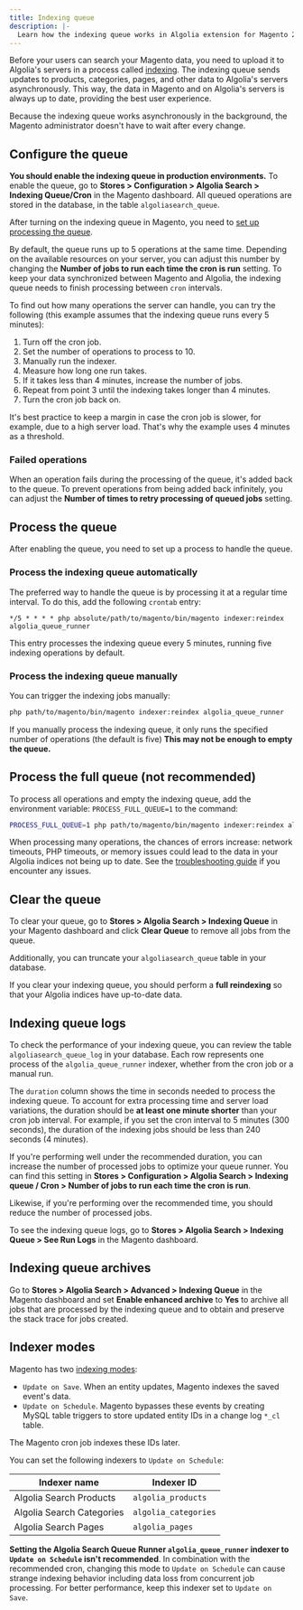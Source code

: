 ```yaml
---
title: Indexing queue
description: |-
  Learn how the indexing queue works in Algolia extension for Magento 2.
---
```


Before your users can search your Magento data, you need to upload it to Algolia's servers in a process called [indexing](/integration/magento-2/how-it-works/indexing/).
The indexing queue sends updates to products, categories, pages, and other data to Algolia's servers asynchronously.
This way, the data in Magento and on Algolia's servers is always up to date, providing the best user experience.

Because the indexing queue works asynchronously in the background,
the Magento administrator doesn't have to wait after every change.

## Configure the queue

**You should enable the indexing queue in production environments.**
To enable the queue, go to **Stores > Configuration > Algolia Search > Indexing Queue/Cron** in the Magento dashboard.
All queued operations are stored in the database, in the table `algoliasearch_queue`.

After turning on the indexing queue in Magento, you need to [set up processing the queue](#process-the-indexing-queue-automatically).

By default, the queue runs up to 5 operations at the same time.
Depending on the available resources on your server, you can adjust this number
by changing the **Number of jobs to run each time the cron is run** setting.
To keep your data synchronized between Magento and Algolia,
the indexing queue needs to finish processing between `cron` intervals.

To find out how many operations the server can handle, you can try the following (this example assumes that the indexing queue runs every 5 minutes):

1. Turn off the cron job.
1. Set the number of operations to process to 10.
1. Manually run the indexer.
1. Measure how long one run takes.
1. If it takes less than 4 minutes, increase the number of jobs.
1. Repeat from point 3 until the indexing takes longer than 4 minutes.
1. Turn the cron job back on.

It's best practice to keep a margin in case the cron job is slower, for example, due to a high server load.
That's why the example uses 4 minutes as a threshold.

### Failed operations

When an operation fails during the processing of the queue, it's added back to the queue.
To prevent operations from being added back infinitely, you can adjust the
**Number of times to retry processing of queued jobs** setting.

## Process the queue

After enabling the queue, you need to set up a process to handle the queue.

### Process the indexing queue automatically

The preferred way to handle the queue is by processing it at a regular time interval.
To do this, add the following `crontab` entry:

```
*/5 * * * * php absolute/path/to/magento/bin/magento indexer:reindex algolia_queue_runner
```

This entry processes the indexing queue every 5 minutes, running five indexing operations by default.

### Process the indexing queue manually

You can trigger the indexing jobs manually:

```sh sh
php path/to/magento/bin/magento indexer:reindex algolia_queue_runner
```

If you manually process the indexing queue, it only runs the specified number of operations (the default is five)
**This may not be enough to empty the queue.**

## Process the full queue (not recommended)

To process all operations and empty the indexing queue,
add the environment variable: `PROCESS_FULL_QUEUE=1` to the command:

```sh sh
PROCESS_FULL_QUEUE=1 php path/to/magento/bin/magento indexer:reindex algolia_queue_runner
```

When processing many operations,
the chances of errors increase: network timeouts, PHP timeouts, or memory issues could lead
to the data in your Algolia indices not being up to date.
See the [troubleshooting guide](/integration/magento-2/troubleshooting/data-indexes-queues/) if you encounter any issues.

## Clear the queue

To clear your queue, go to **Stores > Algolia Search > Indexing Queue** in your Magento dashboard and click **Clear Queue** to remove all jobs from the queue.

Additionally, you can truncate your `algoliasearch_queue` table in your database.

If you clear your indexing queue, you should perform a **full reindexing** so that your Algolia indices have up-to-date data.

## Indexing queue logs

To check the performance of your indexing queue, you can review the table `algoliasearch_queue_log` in your database.
Each row represents one process of the `algolia_queue_runner` indexer, whether from the cron job or a manual run.

The `duration` column shows the time in seconds needed to process the indexing queue.
To account for extra processing time and server load variations,
the duration should be **at least one minute shorter** than your cron job interval.
For example, if you set the cron interval to 5 minutes (300 seconds),
the duration of the indexing jobs should be less than 240 seconds (4 minutes).

If you're performing well under the recommended duration, you can increase the number of processed jobs to optimize your queue runner. You can find this setting in **Stores > Configuration > Algolia Search > Indexing queue / Cron > Number of jobs to run each time the cron is run**.

Likewise, if you're performing over the recommended time, you should reduce the number of processed jobs.

To see the indexing queue logs, go to **Stores > Algolia Search > Indexing Queue > See Run Logs** in the Magento dashboard.

## Indexing queue archives

Go to **Stores > Algolia Search > Advanced > Indexing Queue** in the Magento dashboard and set **Enable enhanced archive** to **Yes** to archive all jobs that are processed by the indexing queue and to obtain and preserve the stack trace for jobs created.

## Indexer modes

Magento has two [indexing modes](https://developer.adobe.com/commerce/php/development/components/indexing/#indexing-modes):

- `Update on Save`. When an entity updates, Magento indexes the saved event's data.
- `Update on Schedule`. Magento bypasses these events by creating MySQL table triggers to store updated entity IDs in a change log `*_cl` table.

The Magento cron job indexes these IDs later.

You can set the following indexers to `Update on Schedule`:

| Indexer name              | Indexer ID           |
| ------------------------- | -------------------- |
| Algolia Search Products   | `algolia_products`   |
| Algolia Search Categories | `algolia_categories` |
| Algolia Search Pages      | `algolia_pages`      |

**Setting the Algolia Search Queue Runner `algolia_queue_runner` indexer to `Update on Schedule` isn't recommended**. In combination with the recommended cron, changing this mode to `Update on Schedule` can cause strange indexing behavior including data loss from concurrent job processing. For better performance, keep this indexer set to `Update on Save`.
